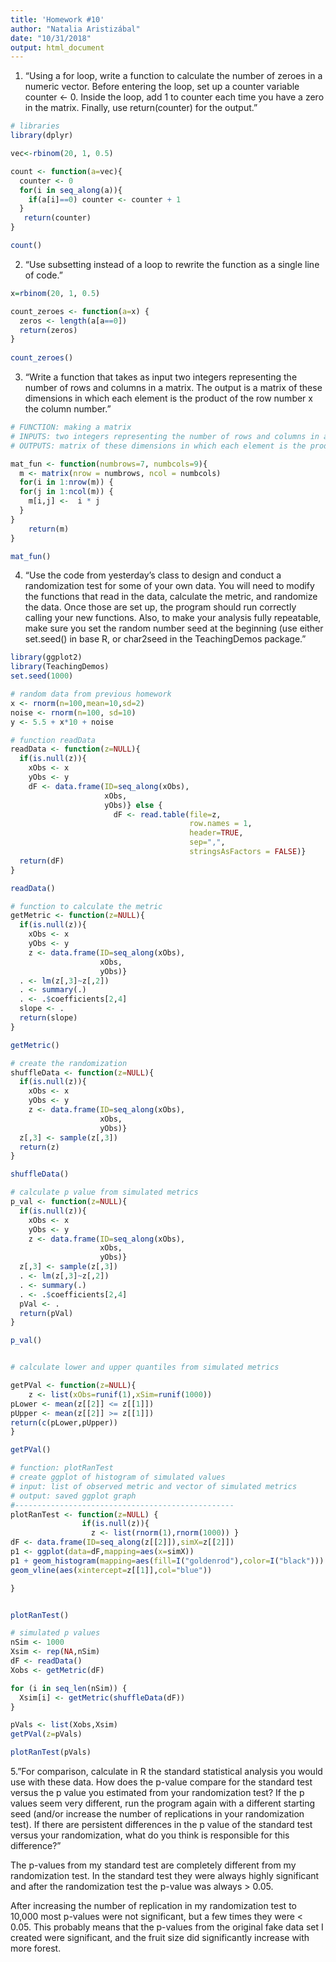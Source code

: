 ```yaml
---
title: 'Homework #10'
author: "Natalia Aristizábal"
date: "10/31/2018"
output: html_document
---
```

1. "Using a for loop, write a function to calculate the number of zeroes in a numeric vector. Before entering the loop, set up a counter variable counter <- 0. Inside the loop, add 1 to counter each time you have a zero in the matrix. Finally, use return(counter) for the output."
```r
# libraries
library(dplyr)

vec<-rbinom(20, 1, 0.5)

count <- function(a=vec){
  counter <- 0 
  for(i in seq_along(a)){
    if(a[i]==0) counter <- counter + 1 
  }
   return(counter)
}

count()
```

2. "Use subsetting instead of a loop to rewrite the function as a single line of code."
```r

x=rbinom(20, 1, 0.5)

count_zeroes <- function(a=x) {
  zeros <- length(a[a==0])
  return(zeros)
}
  
count_zeroes()
```

3. "Write a function that takes as input two integers representing the number of rows and columns in a matrix. The output is a matrix of these dimensions in which each element is the product of the row number x the column number."

```r
# FUNCTION: making a matrix
# INPUTS: two integers representing the number of rows and columns in a matrix
# OUTPUTS: matrix of these dimensions in which each element is the product of the row number x the column number.

mat_fun <- function(numbrows=7, numbcols=9){
  m <- matrix(nrow = numbrows, ncol = numbcols)
  for(i in 1:nrow(m)) {
  for(j in 1:ncol(m)) {
    m[i,j] <-  i * j 
  } 
} 
    return(m) 
}

mat_fun()
```

4. "Use the code from yesterday’s class to design and conduct a randomization test for some of your own data. You will need to modify the functions that read in the data, calculate the metric, and randomize the data. Once those are set up, the program should run correctly calling your new functions. Also, to make your analysis fully repeatable, make sure you set the random number seed at the beginning (use either set.seed() in base R, or char2seed in the TeachingDemos package."
```r
library(ggplot2)
library(TeachingDemos)
set.seed(1000)

# random data from previous homework
x <- rnorm(n=100,mean=10,sd=2) 
noise <- rnorm(n=100, sd=10) 
y <- 5.5 + x*10 + noise 

# function readData
readData <- function(z=NULL){
  if(is.null(z)){
    xObs <- x
    yObs <- y
    dF <- data.frame(ID=seq_along(xObs),
                     xObs,
                     yObs)} else {
                       dF <- read.table(file=z,
                                        row.names = 1, 
                                        header=TRUE,
                                        sep=",",
                                        stringsAsFactors = FALSE)}
  return(dF)
}

readData()

# function to calculate the metric
getMetric <- function(z=NULL){
  if(is.null(z)){
    xObs <- x
    yObs <- y
    z <- data.frame(ID=seq_along(xObs),
                    xObs,
                    yObs)}
  . <- lm(z[,3]~z[,2])    
  . <- summary(.)
  . <- .$coefficients[2,4]  
  slope <- .
  return(slope)
}

getMetric()

# create the randomization
shuffleData <- function(z=NULL){
  if(is.null(z)){
    xObs <- x
    yObs <- y
    z <- data.frame(ID=seq_along(xObs),
                    xObs,
                    yObs)}
  z[,3] <- sample(z[,3])
  return(z)
}

shuffleData()

# calculate p value from simulated metrics
p_val <- function(z=NULL){
  if(is.null(z)){
    xObs <- x
    yObs <- y
    z <- data.frame(ID=seq_along(xObs),
                    xObs,
                    yObs)}
  z[,3] <- sample(z[,3])
  . <- lm(z[,3]~z[,2])
  . <- summary(.)
  . <- .$coefficients[2,4]
  pVal <- .
  return(pVal)
}

p_val()


# calculate lower and upper quantiles from simulated metrics

getPVal <- function(z=NULL){
    z <- list(xObs=runif(1),xSim=runif(1000))
pLower <- mean(z[[2]] <= z[[1]])
pUpper <- mean(z[[2]] >= z[[1]])
return(c(pLower,pUpper))
}

getPVal()

# function: plotRanTest
# create ggplot of histogram of simulated values
# input: list of observed metric and vector of simulated metrics
# output: saved ggplot graph
#------------------------------------------------- 
plotRanTest <- function(z=NULL) {
                if(is.null(z)){
                  z <- list(rnorm(1),rnorm(1000)) }
dF <- data.frame(ID=seq_along(z[[2]]),simX=z[[2]])
p1 <- ggplot(data=dF,mapping=aes(x=simX))
p1 + geom_histogram(mapping=aes(fill=I("goldenrod"),color=I("black"))) +
geom_vline(aes(xintercept=z[[1]],col="blue")) 

}


plotRanTest()

# simulated p values
nSim <- 1000
Xsim <- rep(NA,nSim) 
dF <- readData()
Xobs <- getMetric(dF)

for (i in seq_len(nSim)) {
  Xsim[i] <- getMetric(shuffleData(dF))
}

pVals <- list(Xobs,Xsim)
getPVal(z=pVals)

plotRanTest(pVals)
```

5."For comparison, calculate in R the standard statistical analysis you would use with these data. How does the p-value compare for the standard test versus the p value you estimated from your randomization test? If the p values seem very different, run the program again with a different starting seed (and/or increase the number of replications in your randomization test). If there are persistent differences in the p value of the standard test versus your randomization, what do you think is responsible for this difference?"

The p-values from my standard test are completely different from my randomization test. In the standard test they were always highly significant and after the randomization test the p-value was always > 0.05. 

After increasing the number of replication in my randomization test to 10,000 most p-values were not significant, but a few times they were < 0.05. This probably means that the p-values from the original fake data set I created were significant, and the fruit size did significantly increase with more forest. 